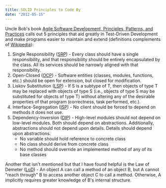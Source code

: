 ```yaml
---
title: SOLID Principles to Code By
date: "2012-05-15"
---
```


Uncle Bob's book [Agile Software Development, Principles, Patterns, and Practices](https://www.amazon.com/Software-Development-Principles-Patterns-Practices/dp/0135974445) calls out 5 principles that aid greatly in Test-Driven Development and make programs easier to maintain and extend (definitions complements of [Wikipedia](https://en.wikipedia.org/wiki/SOLID)):

1. Single Responsibility ([SRP](https://en.wikipedia.org/wiki/Single-responsibility_principle)) - Every class should have a single responsibility, and that responsibility should be entirely encapsulated by the class. All its services should be narrowly aligned with that responsibility.
1. Open-Closed ([OCP](https://en.wikipedia.org/wiki/Open%E2%80%93closed_principle)) - Software entities (classes, modules, functions, etc.) should be open for extension, but closed for modification.
1. Liskov Substitution ([LSP](https://en.wikipedia.org/wiki/Liskov_substitution_principle)) - If S is a subtype of T, then objects of type T may be replaced with objects of type S (i.e., objects of type S may be substituted for objects of type T) without altering any of the desirable properties of that program (correctness, task performed, etc.).
1. Interface-Segregation ([ISP](https://en.wikipedia.org/wiki/Interface_segregation_principle)) - No client should be forced to depend on methods it does not use.
1. Dependency-Inversion ([DIP](https://en.wikipedia.org/wiki/Dependency_inversion_principle)) - High-level modules should not depend on low-level modules. Both should depend on abstractions. Additionally, abstractions should not depend upon details. Details should depend upon abstractions.
   - No variable should hold reference to concrete class
   - No class should derive from concrete class
   - No method should override an implemented method of any of its base classes

Another that isn't mentioned but that I have found helpful is the Law of Demeter ([LoD](https://en.wikipedia.org/wiki/Law_of_Demeter)) - An object A can call a method of an object B, but A cannot "reach through" B to access another object C to call a method. Otherwise, A implicitly requires greater knowledge of B's internal structure.
